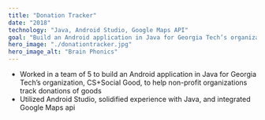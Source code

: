 ```yaml
---
title: "Donation Tracker"
date: "2018"
technology: "Java, Android Studio, Google Maps API"
goal: "Build an Android application in Java for Georgia Tech’s organization, CS+Social Good, to help non-profit organizations track donations of goods"
hero_image: "./donationtracker.jpg"
hero_image_alt: "Brain Phonics"
---
```

* Worked in a team of 5 to build an Android application in Java for Georgia Tech’s organization, CS+Social Good, to help non-profit organizations track donations of goods
* Utilized Android Studio, solidified experience with Java, and integrated Google Maps api
